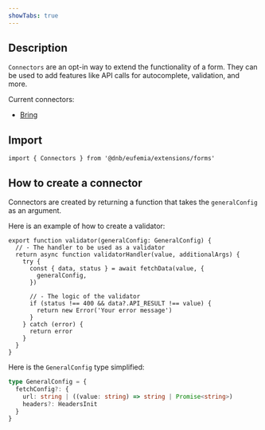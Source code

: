 ```yaml
---
showTabs: true
---
```


## Description

`Connectors` are an opt-in way to extend the functionality of a form. They can be used to add features like API calls for autocomplete, validation, and more.

Current connectors:

- [Bring](/uilib/extensions/forms/Connectors/Bring/)

## Import

```tsx
import { Connectors } from '@dnb/eufemia/extensions/forms'
```

## How to create a connector

Connectors are created by returning a function that takes the `generalConfig` as an argument.

Here is an example of how to create a validator:

```tsx
export function validator(generalConfig: GeneralConfig) {
  // - The handler to be used as a validator
  return async function validatorHandler(value, additionalArgs) {
    try {
      const { data, status } = await fetchData(value, {
        generalConfig,
      })

      // - The logic of the validator
      if (status !== 400 && data?.API_RESULT !== value) {
        return new Error('Your error message')
      }
    } catch (error) {
      return error
    }
  }
}
```

Here is the `GeneralConfig` type simplified:

```ts
type GeneralConfig = {
  fetchConfig?: {
    url: string | ((value: string) => string | Promise<string>)
    headers?: HeadersInit
  }
}
```
